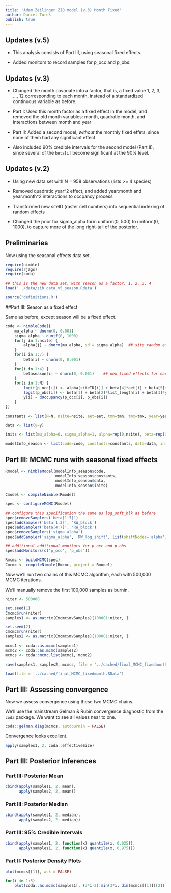 ---
title: 'Adam Zeilinger ZIB model (v.3) Month Fixed'
author: Daniel Turek
publish: true
---



## Updates (v.5)

- This analysis consists of Part III, using seasonal fixed effects.

- Added monitors to record samples for p\_occ and p\_obs.



## Updates (v.3)

- Changed the month covariate into a factor, that is, a fixed value 1, 2, 3, ..., 12 corresponding to each month, instead of a standardized continuous variable as before.

- Part I: Used this month factor as a fixed effect in the model, and removed the old month variables: month, quadratic month, and interactions between month and year

- Part II: Added a second model, *without* the monthly fixed effets, since none of them had any significant effect.

- Also included 90% credible intervals for the second model (Part II), since several of the `beta[i]` become significant at the 90% level.



## Updates (v.2)

- Using new data set with N = 958 observations (lists >= 4 species)

- Removed quadratic year^2 effect, and added year:month and year:month^2 interactions to occpancy process

- Transformed new siteID (raster cell numbers) into sequential indexing of random effects

- Changed the prior for sigma_alpha form uniform(0, 500) to uniform(0, 1000), to capture more of the long right-tail of the posterior.




## Preliminaries

Now using the seasonal effects data set.


```{r, message = FALSE}
require(nimble)
require(rjags)
require(coda)

## this is the new data set, with season as a factor: 1, 2, 3, 4
load('../data/zib_data_v5_season.Rdata')

source('definitions.R')
```





##Part III: Season as a fixed effect


Same as before, except season will be a fixed effect.

```{r define-dOcc-model-season}
code <- nimbleCode({
    mu_alpha ~ dnorm(0, 0.001)
    sigma_alpha ~ dunif(0, 1000)
    for(j in 1:nsite) { 
        alpha[j] ~ dnorm(mu_alpha, sd = sigma_alpha)  ## site random effect
    }
    for(i in 1:7) {
        beta[i] ~ dnorm(0, 0.001)
    }
    for(i in 1:4) {
        betaseason[i] ~ dnorm(0, 0.001)    ## new fixed effects for each season
    }
    for(i in 1:N) {
        logit(p_occ[i]) <- alpha[siteID[i]] + beta[4]*aet[i] + beta[5]*tmn[i] + beta[6]*tmx[i] + beta[7]*year[i] + betaseason[season[i]]
        logit(p_obs[i]) <- beta[1] + beta[2]*list_length[i] + beta[3]*year_list_length[i]
        y[i] ~ dOccupancy(p_occ[i], p_obs[i])
    }
})

constants <- list(N=N, nsite=nsite, aet=aet, tmn=tmn, tmx=tmx, year=year, season=season, list_length=list_length, year_list_length=year_list_length, siteID=siteID)

data <- list(y=y)

inits <- list(mu_alpha=0, sigma_alpha=1, alpha=rep(0,nsite), beta=rep(0,7), betaseason=rep(0,4))

modelInfo_season <- list(code=code, constants=constants, data=data, inits=inits, name='season')
```





## Part III: MCMC runs with seasonal fixed effects


```{r, eval = FALSE}
Rmodel <- nimbleModel(modelInfo_season$code,
                      modelInfo_season$constants,
                      modelInfo_season$data,
                      modelInfo_season$inits)

Cmodel <- compileNimble(Rmodel)

spec <- configureMCMC(Rmodel)

## configure this specification the same as log_shft_blk as before
spec$removeSamplers('beta[1:7]')
spec$addSampler('beta[1:3]', 'RW_block')
spec$addSampler('beta[4:7]', 'RW_block')
spec$removeSamplers('sigma_alpha')
spec$addSampler('sigma_alpha', 'RW_log_shift', list(shiftNodes='alpha'))

## additional additional monitors for p_occ and p_obs
spec$addMonitors(c('p_occ', 'p_obs'))

Rmcmc <- buildMCMC(spec)
Cmcmc <- compileNimble(Rmcmc, project = Rmodel)
```

Now we'll run two chains of this MCMC algorithm, each with 500,000 MCMC iterations.

We'll manually remove the first 100,000 samples as burnin.

```{r, eval = FALSE}
niter <- 500000

set.seed(1)
Cmcmc$run(niter)
samples1 <- as.matrix(Cmcmc$mvSamples)[100001:niter, ]

set.seed(2)
Cmcmc$run(niter)
samples2 <- as.matrix(Cmcmc$mvSamples)[100001:niter, ]

mcmc1 <- coda::as.mcmc(samples1)
mcmc2 <- coda::as.mcmc(samples2)
mcmcs <- coda::mcmc.list(mcmc1, mcmc2)

save(samples1, samples2, mcmcs, file = '../cached/final_MCMC_fixedmonth.RData')
```

```{r, echo = FALSE}
load(file = '../cached/final_MCMC_fixedmonth.RData')
```


## Part III: Assessing convergence

Now we assess convergence using these two MCMC chains.

We'll use the mainstream Gelman & Rubin convergence diagnostic from the `coda` package.  We want to see all values near to one.

```{r gelman-diag}
coda::gelman.diag(mcmcs, autoburnin = FALSE)
```

Convergence looks excellent.

```{r final-mcmc-ess}
apply(samples1, 2, coda::effectiveSize)
```





## Part III: Posterior Inferences

### Part III: Posterior Mean

```{r}
cbind(apply(samples1, 2, mean),
      apply(samples2, 2, mean))
```

### Part III: Posterior Median

```{r}
cbind(apply(samples1, 2, median),
      apply(samples2, 2, median))
```

### Part III: 95% Credible Intervals

```{r}
cbind(apply(samples1, 2, function(x) quantile(x, 0.025)),
      apply(samples1, 2, function(x) quantile(x, 0.975)))
```




### Part II: Posterior Density Plots

```{r, eval = FALSE}
plot(mcmcs[[1]], ask = FALSE)
```

```{r posterior-plots-no-month, echo = FALSE}
for(i in 1:5)
    plot(coda::as.mcmc(samples1[, (3*i-2):min(3*i, dim(mcmcs[[1]])[2])]), ask = FALSE)
```








